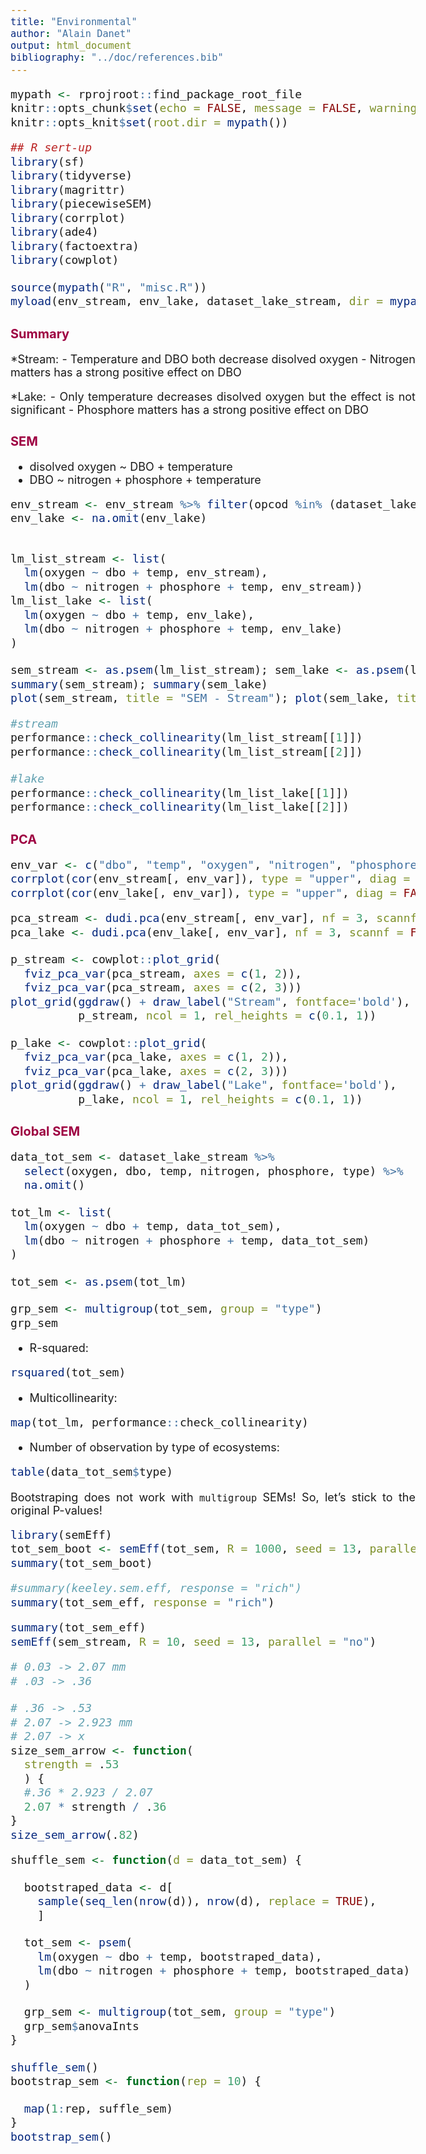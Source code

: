 ```yaml
---
title: "Environmental"
author: "Alain Danet"
output: html_document
bibliography: "../doc/references.bib"
---
```


<style type="text/css">

body{ /* Normal  */
      font-size: 18px;
      text-align: justify;
  }
td {  /* Table  */
  font-size: 18px;
}
h1.title {
  font-size: 38px;
  color: Black;
  text-align: justify;
}
h1 { /* Header 1 */
  font-size: 20px;
  color: #9e0142;
  text-align: justify;
}
h2 { /* Header 2 */
    font-size: 18px;
  color: #d53e4f;
  text-align: justify;
}
code.r{ /* Code block */
    font-size: 18px;
}
pre { /* Code block - determines code spacing between lines */
    font-size: 18px;
}
</style>


```r
mypath <- rprojroot::find_package_root_file
knitr::opts_chunk$set(echo = FALSE, message = FALSE, warning = FALSE, dev = "svg")
knitr::opts_knit$set(root.dir = mypath())
```


```r
## R sert-up
library(sf)
library(tidyverse)
library(magrittr)
library(piecewiseSEM)
library(corrplot)
library(ade4)
library(factoextra)
library(cowplot)

source(mypath("R", "misc.R"))
myload(env_stream, env_lake, dataset_lake_stream, dir = mypath("data"))
```
# Summary
*Stream:
- Temperature and DBO both decrease disolved oxygen
- Nitrogen matters has a strong positive effect on DBO

*Lake:
- Only temperature decreases disolved oxygen but the effect is not significant
- Phosphore matters has a strong positive effect on DBO


# SEM

- disolved oxygen ~ DBO + temperature
- DBO ~ nitrogen + phosphore + temperature


```r
env_stream <- env_stream %>% filter(opcod %in% (dataset_lake_stream %>% filter(type == "stream") %>% select(opcod) %>% unique(.) %>% t(.) %>% as.character(.)))
env_lake <- na.omit(env_lake)


lm_list_stream <- list(
  lm(oxygen ~ dbo + temp, env_stream),
  lm(dbo ~ nitrogen + phosphore + temp, env_stream))
lm_list_lake <- list(
  lm(oxygen ~ dbo + temp, env_lake),
  lm(dbo ~ nitrogen + phosphore + temp, env_lake)
)

sem_stream <- as.psem(lm_list_stream); sem_lake <- as.psem(lm_list_lake)
summary(sem_stream); summary(sem_lake)
plot(sem_stream, title = "SEM - Stream"); plot(sem_lake, title = "SEM - Lake")
```



```r
#stream
performance::check_collinearity(lm_list_stream[[1]])
performance::check_collinearity(lm_list_stream[[2]])

#lake
performance::check_collinearity(lm_list_lake[[1]])
performance::check_collinearity(lm_list_lake[[2]])
```

# PCA

```r
env_var <- c("dbo", "temp", "oxygen", "nitrogen", "phosphore")
corrplot(cor(env_stream[, env_var]), type = "upper", diag = FALSE, title = "Stream")
corrplot(cor(env_lake[, env_var]), type = "upper", diag = FALSE, title = "Lake")
```

```r
pca_stream <- dudi.pca(env_stream[, env_var], nf = 3, scannf = FALSE)
pca_lake <- dudi.pca(env_lake[, env_var], nf = 3, scannf = FALSE)

p_stream <- cowplot::plot_grid(
  fviz_pca_var(pca_stream, axes = c(1, 2)),
  fviz_pca_var(pca_stream, axes = c(2, 3)))
plot_grid(ggdraw() + draw_label("Stream", fontface='bold'),
          p_stream, ncol = 1, rel_heights = c(0.1, 1))

p_lake <- cowplot::plot_grid(
  fviz_pca_var(pca_lake, axes = c(1, 2)),
  fviz_pca_var(pca_lake, axes = c(2, 3)))
plot_grid(ggdraw() + draw_label("Lake", fontface='bold'),
          p_lake, ncol = 1, rel_heights = c(0.1, 1))
```

# Global SEM

```r
data_tot_sem <- dataset_lake_stream %>%
  select(oxygen, dbo, temp, nitrogen, phosphore, type) %>%
  na.omit()

tot_lm <- list(
  lm(oxygen ~ dbo + temp, data_tot_sem),
  lm(dbo ~ nitrogen + phosphore + temp, data_tot_sem)
)

tot_sem <- as.psem(tot_lm)

grp_sem <- multigroup(tot_sem, group = "type")
grp_sem
```

- R-squared:

```r
rsquared(tot_sem)
```

- Multicollinearity:

```r
map(tot_lm, performance::check_collinearity)
```

- Number of observation by type of ecosystems:

```r
table(data_tot_sem$type)
```


Bootstraping does not work with `multigroup` SEMs!
So, let's stick to the original P-values!

```r
library(semEff)
tot_sem_boot <- semEff(tot_sem, R = 1000, seed = 13, parallel = "no", ci.type = "perc")
summary(tot_sem_boot)
```

```r
#summary(keeley.sem.eff, response = "rich")
summary(tot_sem_eff, response = "rich")
```

```r
summary(tot_sem_eff)
semEff(sem_stream, R = 10, seed = 13, parallel = "no")
```

```r
# 0.03 -> 2.07 mm
# .03 -> .36

# .36 -> .53
# 2.07 -> 2.923 mm
# 2.07 -> x
size_sem_arrow <- function(
  strength = .53
  ) {
  #.36 * 2.923 / 2.07
  2.07 * strength / .36
}
size_sem_arrow(.82)
```

```r
shuffle_sem <- function(d = data_tot_sem) {

  bootstraped_data <- d[
    sample(seq_len(nrow(d)), nrow(d), replace = TRUE),
    ]

  tot_sem <- psem(
    lm(oxygen ~ dbo + temp, bootstraped_data),
    lm(dbo ~ nitrogen + phosphore + temp, bootstraped_data)
  )

  grp_sem <- multigroup(tot_sem, group = "type")
  grp_sem$anovaInts
}

shuffle_sem()
bootstrap_sem <- function(rep = 10) {

  map(1:rep, suffle_sem)
}
bootstrap_sem()
```


